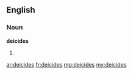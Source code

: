 ==English==

===Noun===
'''deicides'''

# {{plural of|[[deicide]]}}

[[ar:deicides]]
[[fr:deicides]]
[[mg:deicides]]
[[my:deicides]]